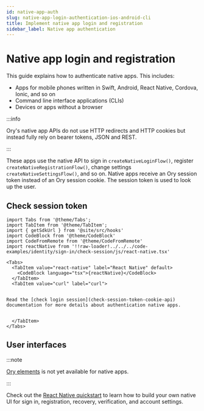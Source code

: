 ```yaml
---
id: native-app-auth
slug: native-app-login-authentication-ios-android-cli
title: Implement native app login and registration
sidebar_label: Native app authentication
---
```


# Native app login and registration

This guide explains how to authenticate native apps. This includes:

- Apps for mobile phones written in Swift, Android, React Native, Cordova, Ionic, and so on
- Command line interface applications (CLIs)
- Devices or apps without a browser

:::info

Ory's native app APIs do not use HTTP redirects and HTTP cookies but instead fully rely on bearer tokens, JSON and REST.

:::

These apps use the native API to sign in `createNativeLoginFlow()`, register `createNativeRegistrationFlow()`, change settings
`createNativeSettingsFlow()`, and so on. Native apps receive an Ory session token instead of an Ory session cookie. The session
token is used to look up the user.

## Check session token

```mdx-code-block
import Tabs from '@theme/Tabs';
import TabItem from '@theme/TabItem';
import { getSdkUrl } from '@site/src/hooks'
import CodeBlock from '@theme/CodeBlock'
import CodeFromRemote from '@theme/CodeFromRemote'
import reactNative from '!!raw-loader!../../../code-examples/identity/sign-in/check-session/js/react-native.tsx'

<Tabs>
  <TabItem value="react-native" label="React Native" default>
    <CodeBlock language="tsx">{reactNative}</CodeBlock>
  </TabItem>
  <TabItem value="curl" label="curl">


Read the [check login session](check-session-token-cookie-api) documentation for more details about authentication native apps.


  </TabItem>
</Tabs>
```

## User interfaces

:::note

[Ory elements](https://github.com/ory/elements) is not yet available for native apps.

:::

Check out the [React Native quickstart](../../getting-started/integrate-auth/react-native.mdx) to learn how to build your own
native UI for sign in, registration, recovery, verification, and account settings.
